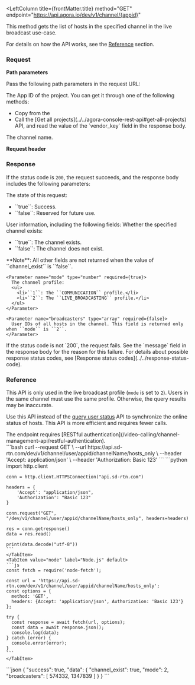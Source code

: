 
<RestAPILayout>

<LeftColumn
  title={frontMatter.title}
  method="GET"
  endpoint="https://api.agora.io/dev/v1/channel/{appid}"
>
This method gets the list of hosts in the specified channel in the live broadcast use-case.

For details on how the API works, see the [Reference](#reference) section.

### Request

**Path parameters**

Pass the following path parameters in the request URL:

  <PathParameter name="appid" type="string" required={true}>
    The App ID of the project. You can get it through one of the following methods:
    <ul>
      <li>Copy from the <Link to="{{Global.AGORA_CONSOLE_URL}}"><Vg k="CONSOLE" /></Link></li>
      <li> Call the [Get all projects](../../agora-console-rest-api#get-all-projects) API, and read the value of the `vendor_key` field in the response body.</li>
    </ul>
  </PathParameter>
  <PathParameter name="channelName" type="string" required={false}>
    The channel name. 
   </PathParameter>

**Request header**

<Authorization/>

### Response

If the status code is `200`, the request succeeds, and the response body includes the following parameters:

<ParameterList title="OK">
  <Parameter name="success" type="boolean" required={true}>
    The state of this request:
    <ul>
      <li>``true``: Success.</li>
      <li>``false``: Reserved for future use.</li>
    </ul>
  </Parameter>

  <Parameter name="data" type="object" required={true}>
    User information, including the following fields:
    <Parameter name="channel_exist" type="boolean" required={true}>
      Whether the specified channel exists:
      <ul>
        <li>``true``: The channel exists.</li>
        <li>``false``: The channel does not exist.</li>
      </ul>
      **Note**: All other fields are not returned when the value of ``channel_exist`` is ``false``.
    </Parameter>

    <Parameter name="mode" type="number" required={true}>
      The channel profile:
      <ul>
        <li>``1``: The ``COMMUNICATION`` profile.</li>
        <li>``2``: The ``LIVE_BROADCASTING`` profile.</li>
      </ul>
    </Parameter>

    <Parameter name="broadcasters" type="array" required={false}>
      User IDs of all hosts in the channel. This field is returned only when ``mode`` is ``2``.
    </Parameter>
  </Parameter>
</ParameterList>
If the status code is not `200`, the request fails. See the `message` field in the response body for the reason for this failure. For details about possible response status codes, see [Response status codes](../../response-status-code).

### Reference

This API is only used in the live broadcast profile (`mode` is set to `2`). Users in the same channel must use the same profile. Otherwise, the query results may be inaccurate.

Use this API instead of the [query user status](query-user-status) API to synchronize the online status of hosts. This API is more efficient and requires fewer calls.

</LeftColumn>
<RightColumn>
<Section title="Authorization">
The endpoint requires [RESTful authentication](/video-calling/channel-management-api/restful-authentication).
</Section>
<Section title="Request example">
  <Tabs groupId="code-examples">
    <TabItem value="curl" label="curl" default>
    ```bash
    curl --request GET \
      --url https://api.sd-rtn.com/dev/v1/channel/user/appid/channelName/hosts_only \
      --header 'Accept: application/json' \
      --header 'Authorization: Basic 123'
    ```
    </TabItem>
    <TabItem value="python" label="Python" default>
    ```python
    import http.client

    conn = http.client.HTTPSConnection("api.sd-rtn.com")

    headers = {
        'Accept': "application/json",
        'Authorization': "Basic 123"
    }

    conn.request("GET", "/dev/v1/channel/user/appid/channelName/hosts_only", headers=headers)

    res = conn.getresponse()
    data = res.read()

    print(data.decode("utf-8"))
    ```
    </TabItem>
    <TabItem value="node" label="Node.js" default>
    ```js
    const fetch = require('node-fetch');

    const url = 'https://api.sd-rtn.com/dev/v1/channel/user/appid/channelName/hosts_only';
    const options = {
      method: 'GET',
      headers: {Accept: 'application/json', Authorization: 'Basic 123'}
    };

    try {
      const response = await fetch(url, options);
      const data = await response.json();
      console.log(data);
    } catch (error) {
      console.error(error);
    }
    ```
    </TabItem>
  </Tabs>
</Section>
<Section title="Response example">
```json
{
  "success": true,
  "data": {
    "channel_exist": true,
    "mode": 2,
    "broadcasters": [
      574332,
      1347839
    ]
  }
}
```
</Section>
</RightColumn>
</RestAPILayout>

